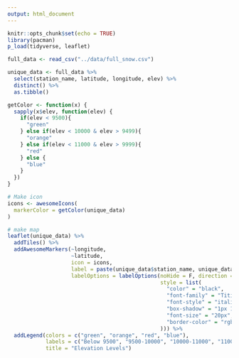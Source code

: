 ```yaml
---
output: html_document
---
```


```r
knitr::opts_chunk$set(echo = TRUE)
library(pacman)
p_load(tidyverse, leaflet)
```

```r
full_data <- read_csv("../data/full_snow.csv")

unique_data <- full_data %>% 
  select(station_name, latitude, longitude, elev) %>% 
  distinct() %>% 
  as.tibble()

getColor <- function(x) {
  sapply(x$elev, function(elev) {
    if(elev < 9500){
      "green"
    } else if(elev < 10000 & elev > 9499){
      "orange"
    } else if(elev < 11000 & elev > 9999){
      "red"
    } else {
      "blue"
    }
  })
}

# Make icon
icons <- awesomeIcons(
  markerColor = getColor(unique_data)
)

# make map
leaflet(unique_data) %>% 
  addTiles() %>% 
  addAwesomeMarkers(~longitude,
                    ~latitude, 
                    icon = icons,
                    label = paste(unique_data$station_name, unique_data$elev),
                    labelOptions = labelOptions(noHide = F, direction = "bottom",
                                                style = list(
                                                  "color" = "black",
                                                  "font-family" = "Titillium Web",
                                                  "font-style" = "italic",
                                                  "box-shadow" = "1px 1px rgba(0,0,0,0.25)",
                                                  "font-size" = "20px",
                                                  "border-color" = "rgba(0,0,0,0.5)"
                                                ))) %>% 
  addLegend(colors = c("green", "orange", "red", "blue"), 
            labels = c("Below 9500", "9500-10000", "10000-11000", "11000+"),
            title = "Elevation Levels")
```

